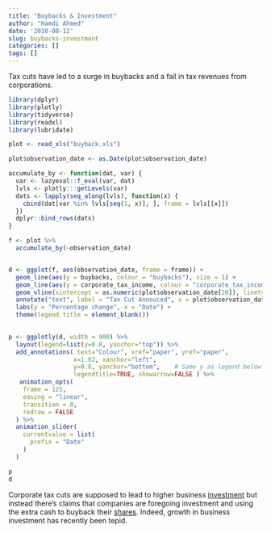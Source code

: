 ```yaml
---
title: "Buybacks & Investment"
author: "Hamdi Ahmed"
date: '2018-08-12'
slug: buybacks-investment
categories: []
tags: []
---
```


Tax cuts have led to a surge in buybacks and a fall in tax revenues from corporations.




``` r
library(dplyr)
library(plotly)
library(tidyverse)
library(readxl)
library(lubridate)

plot <- read_xls("buyback.xls")

plot$observation_date <- as.Date(plot$observation_date)

accumulate_by <- function(dat, var) {
  var <- lazyeval::f_eval(var, dat)
  lvls <- plotly:::getLevels(var)
  dats <- lapply(seq_along(lvls), function(x) {
    cbind(dat[var %in% lvls[seq(1, x)], ], frame = lvls[[x]])
  })
  dplyr::bind_rows(dats)
}

f <- plot %>%
  accumulate_by(~observation_date)


d <- ggplot(f, aes(observation_date, frame = frame)) +
  geom_line(aes(y = buybacks, colour = "buybacks"), size = 1) + 
  geom_line(aes(y = corporate_tax_income, colour = "corporate_tax_income"), size = 1) +
  geom_vline(xintercept = as.numeric(plot$observation_date[20]), linetype = "dashed", ) +
  annotate("text", label = "Tax Cut Annouced", x = plot$observation_date[15], y = -45, color = "black") +
  labs(y = "Percentage change", x = "Date") +
  theme(legend.title = element_blank())
  
```

``` r
p <- ggplotly(d, width = 900) %>%
  layout(legend=list(y=0.8, yanchor="top")) %>% 
  add_annotations( text="Colour", xref="paper", yref="paper",
                  x=1.02, xanchor="left",
                  y=0.8, yanchor="bottom",    # Same y as legend below
                  legendtitle=TRUE, showarrow=FALSE ) %>%
   animation_opts(
    frame = 125,
    easing = "linear",
    transition = 0, 
    redraw = FALSE
  ) %>% 
  animation_slider(
    currentvalue = list(
      prefix = "Date"
    )
  )


```

```r

p
d
```



Corporate tax cuts are supposed to lead to higher business [investment](https://www.bloomberg.com/view/articles/2017-11-17/yes-a-corporate-tax-cut-would-increase-investment) but instead there’s claims that companies are foregoing investment and using the extra cash to buyback their [shares](http://theweek.com/articles/787966/ban-share-buybacks?utm_source=dlvr.it&utm_medium=twitter). Indeed, growth in business investment has recently been tepid.

